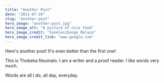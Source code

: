 ```yaml
---
title: "Another Post"
date: "2011-07-24"
slug: "another-post"
hero_image: "another-post.jpg"
hero_image_alt: "A picture of nice food"
hero_image_credit: "Fanelesibonge Malaza"
hero_image_credit_link: "www.google.com"
---
```


Here's another post! It's even better than the first one!

This is Thobeka Nxumalo. I am a writer and a proof reader. I like words very much. 

Words are all I do, all day, everyday.

